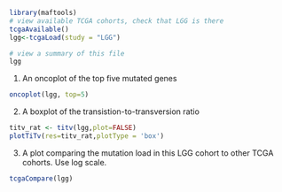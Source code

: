 ```r
library(maftools)
# view available TCGA cohorts, check that LGG is there
tcgaAvailable()
lgg<-tcgaLoad(study = "LGG")

# view a summary of this file
lgg
```
1. An oncoplot of the top five mutated genes
```r
oncoplot(lgg, top=5)

```

2. A boxplot of the transistion-to-transversion ratio
```r
titv_rat <- titv(lgg,plot=FALSE)
plotTiTv(res=titv_rat,plotType = 'box')
```

3. A plot comparing the mutation load in this LGG cohort to other TCGA cohorts. Use log scale.
```r
tcgaCompare(lgg)
```
